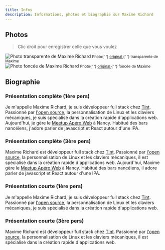 ```yaml
---
title: Infos
description: Informations, photos et biographie sur Maxime Richard
---
```


## Photos

> Clic droit pour enregistrer celle que vous voulez


<div className="flex justify-around text-center">
    <div>
        <img alt="Photo transparente de Maxime Richard" src={croppedPhoto} />
        <small>
            Photo{' '}
            <a
                className="text-underline text-blue-500 hover:text-blue-700"
                href={croppedPhotoFull}
                rel="nofollow noopener noreferrer"
                target="_blank"
            >
                original
            </a>{' '}
            transparente de Maxime
        </small>
    </div>
    <div>
        <img alt="Photo foncée de Maxime Richard" src={uncroppedPhoto} />
        <small>
            Photo{' '}
            <a
                className="text-underline text-blue-500 hover:text-blue-700"
                href={uncroppedPhotoFull}
                rel="nofollow noopener noreferrer"
                target="_blank"
            >
                original
            </a>{' '}
            foncée de Maxime
        </small>
    </div>
</div>

## Biographie

### Présentation complète (1ère pers)

Je m'appelle Maxime Richard, je suis développeur full stack chez [Tint](https://www.tint.ai/). Passionné par [l'open source](https://github.com/zyhou/), la personnalisation de Linux et les claviers mécaniques, je suis spécialisé dans la création rapide d'applications web. Aujourd'hui, je gère le [Meetup Apéro Web](https://aperowebnancy.netlify.app/) à Nancy. Habitué des bars nancéiens, j'adore parler de javascript et React autour d'une IPA.

### Présentation complète (3ère pers)

Maxime Richard est développeur full stack chez [Tint](https://www.tint.ai/). Passionné par [l'open source](https://github.com/zyhou/), la personnalisation de Linux et les claviers mécaniques, il est spécialisé dans la création rapide d'applications web. Aujourd'hui, Maxime gère le [Meetup Apéro Web](https://aperowebnancy.netlify.app/) à Nancy. Habitué des bars nancéiens, il adore parler de javascript et React autour d'une IPA.

### Présentation courte (1ère pers)

Je m'appelle Maxime Richard, je suis développeur full stack chez [Tint](https://www.tint.ai/). Passionné par [l'open source](https://github.com/zyhou/), la personnalisation de Linux et les claviers mécaniques, je suis spécialisé dans la création rapide d'applications web.

### Présentation courte (3ère pers)

Maxime Richard est développeur full stack chez [Tint](https://www.tint.ai/). Passionné par [l'open source](https://github.com/zyhou/), la personnalisation de Linux et les claviers mécaniques, il est spécialisé dans la création rapide d'applications web.
